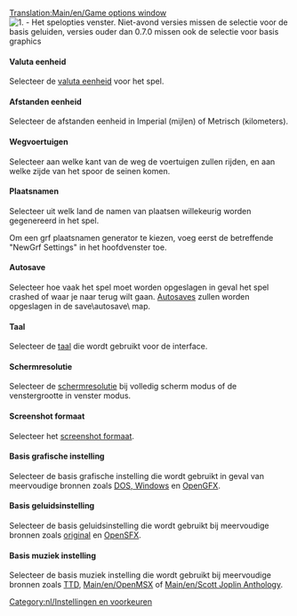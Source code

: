 [[Translation:Main/en/Game options window]]{{en/-}}{{nl/Inhoudsopgave}}
[[File:en/game options.png|center|frame|1. - Het spelopties venster. Niet-avond versies missen de selectie voor de basis geluiden, versies ouder dan 0.7.0 missen ook de selectie voor basis graphics]]

====Valuta eenheid====
Selecteer de [[Main/en/Currency|valuta eenheid]] voor het spel.

====Afstanden eenheid====
Selecteer de afstanden eenheid in Imperial (mijlen) of Metrisch (kilometers).

====Wegvoertuigen====
Selecteer aan welke kant van de weg de voertuigen zullen rijden, en aan welke zijde van het spoor de seinen komen.

====Plaatsnamen====
Selecteer uit welk land de namen van plaatsen willekeurig worden gegenereerd in het spel.

Om een grf plaatsnamen generator te kiezen, voeg eerst de betreffende "NewGrf Settings" in het hoofdvenster toe.

====Autosave====
Selecteer hoe vaak het spel moet worden opgeslagen in geval het spel crashed of waar je naar terug wilt gaan. [[Main/en/Autosave|Autosaves]] zullen worden opgeslagen in de save\autosave\ map.

====Taal====
Selecteer de [[Main/en/language|taal]] die wordt gebruikt voor de interface.

====Schermresolutie====
Selecteer de [[Main/en/Resolution|schermresolutie]] bij volledig scherm modus of de venstergrootte in venster modus.

====Screenshot formaat====
Selecteer het [[Main/en/screenshot format|screenshot formaat]].

====Basis grafische instelling====
Selecteer de basis grafische instelling die wordt gebruikt in geval van meervoudige bronnen zoals [[Main/en/Installation FAQ#What files do I need from TTD.3F|DOS, Windows]] en [[Main/en/Graphics Replacement|OpenGFX]].

====Basis geluidsinstelling====
Selecteer de basis geluidsinstelling die wordt gebruikt bij meervoudige bronnen zoals [[Main/en/Installation FAQ#What files do I need from TTD.3F|original]] en [[Main/en/Sound Effects Replacement|OpenSFX]].

====Basis muziek instelling====
Selecteer de basis muziek instelling die wordt gebruikt bij meervoudige bronnen zoals [[Main/en/Installation FAQ#What files do I need from TTD.3F|TTD]], [[Main/en/OpenMSX]] of [[Main/en/Scott Joplin Anthology]].

[[Category:nl/Instellingen en voorkeuren]]